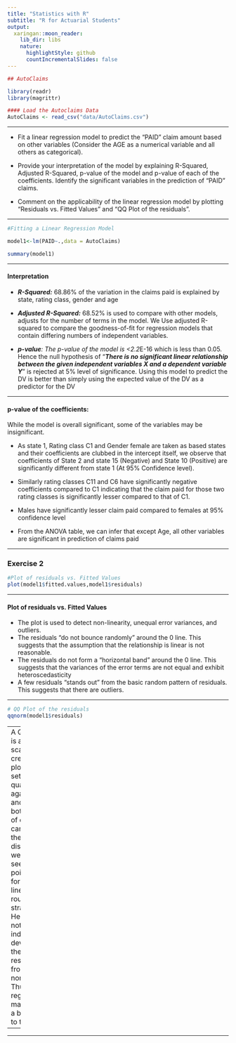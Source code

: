 ```yaml
---
title: "Statistics with R"
subtitle: "R for Actuarial Students"
output:
  xaringan::moon_reader:
    lib_dir: libs
    nature:
      highlightStyle: github
      countIncrementalSlides: false
---
```





```r
## AutoClaims

library(readr)
library(magrittr)

```

```r
#### Load the Autoclaims Data
AutoClaims <- read_csv("data/AutoClaims.csv")


```

---


* Fit a linear regression model to predict the “PAID” claim amount based on other variables (Consider the AGE as a numerical variable and all others as categorical).

* Provide your interpretation of the model by explaining R-Squared, Adjusted R-Squared, p-value of the model and p-value of each of the coefficients. Identify the
significant variables in the prediction of “PAID” claims. 

* Comment on the applicability of the linear regression model by plotting “Residuals vs. Fitted Values” and “QQ Plot of the residuals”. 

---



```r
#Fitting a Linear Regression Model

model1<-lm(PAID~.,data = AutoClaims)

summary(model1)
```


---

#### Interpretation

* ***R-Squared:*** 68.86% of the variation in the claims paid is explained by state, rating class,
gender and age

* ***Adjusted R-Squared:*** 68.52% is used to compare with other models, adjusts for the number of terms in the model. We Use adjusted R-squared to compare the goodness-of-fit for regression models that contain differing numbers of independent variables.


* ***p-value**: The p-value of the model is <2.2*E-16 which is less than 0.05. 
Hence the null hypothesis of “***There is no significant linear relationship between the given independent variables X and a dependent variable Y***” is rejected at 5% level of significance. 
Using this model to predict the DV is better than simply using the expected value of the DV as a predictor for the DV

---

#### p-value of the coefficients: 
While the model is overall significant, some of the variables may be insignificant. 

* As state 1, Rating class C1 and Gender female are taken as based states and
their coefficients are clubbed in the intercept itself, we observe that coefficients of State 2 and state 15 (Negative) and State 10 (Positive) are significantly different from state 1 (At
95% Confidence level). 

* Similarly rating classes C11 and C6 have significantly negative coefficients compared to C1 indicating that the claim paid for those two rating classes is
significantly lesser compared to that of C1. 
* Males have significantly lesser claim paid compared to females at 95% confidence level

* From the ANOVA table, we can infer that except Age, all other variables are significant in prediction of claims paid

---

### Exercise 2


```r
#Plot of residuals vs. Fitted Values
plot(model1$fitted.values,model1$residuals)
```

---

#### Plot of residuals vs. Fitted Values

* The plot is used to detect non-linearity, unequal error variances, and outliers.
* The residuals "do not bounce randomly" around the 0 line. This suggests that the assumption that the relationship is linear is not reasonable.
* The residuals do not form a "horizontal band" around the 0 line. This suggests that the variances of the error terms are not equal and exhibit heteroscedasticity
* A few residuals "stands out" from the basic random pattern of residuals. This suggests that there are outliers.


---

```r
# QQ Plot of the residuals
qqnorm(model1$residuals)
```


---
A Q-Q plot is a scatterplot created by plotting two sets of quantiles against one another. 
If both sets of quantiles came from the same distribution, we should see the points forming a line that’s roughly straight. Here it is not, indicating deviance of the residuals from
normality. Thus linear regression may not be a better fit to the data. 


---


---
